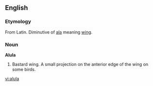 ==English==
===Etymology===
From Latin. Diminutive of [[ala]] meaning [[wing]].
===Noun===
{{wikipedia}}
'''Alula'''
#Bastard wing. A small projection on the anterior edge of the wing on some birds.

[[vi:alula]]